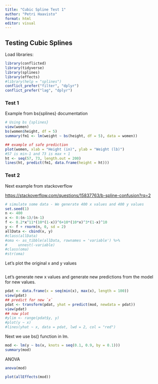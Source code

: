 ```yaml
---
title: "Cubic Spline Test 1"
author: "Petri Haavisto"
format: html
editor: visual
---
```


## Testing Cubic Splines

Load libraries:

```r
library(conflicted) 
library(tidyverse)
library(splines)
library(effects)
#library(help = "splines")
conflict_prefer("filter", "dplyr")
conflict_prefer("lag", "dplyr")
```

### Test 1

Example from bs{splines} documentation

```r
# Using bs {splines}
view(women)
bs(women$height, df = 5)
summary(fm1 <- lm(weight ~ bs(height, df = 5), data = women))

## example of safe prediction
plot(women, xlab = "Height (in)", ylab = "Weight (lb)")
#57 is min-1 and 73 is max + 1
ht <- seq(57, 73, length.out = 200)
lines(ht, predict(fm1, data.frame(height = ht)))
```

### Test 2

Next example from stackoverflow

<https://stackoverflow.com/questions/15837763/b-spline-confusion?rq=2>

```r
# simulate some data - We generate 400 x values and 400 y values
set.seed(1)
n <- 400
x <- 0:(n-1)/(n-1)
f <- 0.2*x^11*(10*(1-x))^6+10*(10*x)^3*(1-x)^10
y <- f + rnorm(n, 0, sd = 2)
allData <- cbind(x, y)
#class(allData)
#oma <- as_tibble(allData, rownames = 'variable') %>%
#     unnest(-variable)
#class(oma)
#str(oma)
```

Let's plot the original x and y values

```r

```

Let's generate new x values and generate new predictions from the model for new values.

```r
pdat <- data.frame(x = seq(min(x), max(x), length = 100))
view(pdat)
## predict for new `x`
pdat <- transform(pdat, yhat = predict(mod, newdata = pdat))
view(pdat)
## now plot
#ylim <- range(pdat$y, y)
#plot(y ~ x)
#lines(yhat ~ x, data = pdat, lwd = 2, col = "red")
```

Next we use bs() function in lm.

```r
mod <- lm(y ~ bs(x, knots = seq(0.1, 0.9, by = 0.1)))
summary(mod)
```

ANOVA

```r
anova(mod)
```

```r
plot(allEffects(mod))
```
